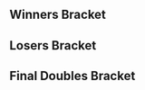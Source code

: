 {{DISPLAYTITLE:Royal Flush: ''Melee'' Doubles Bracket}}{{SetGame|melee}}
{{tabs static
|name1=Overview
|link1=Royal Flush/2017/Melee
|name2=Singles Pools
|link2=Royal Flush/2017/Melee/Singles Pools
|name3=Singles Bracket
|link3=Royal Flush/2017/Melee/Singles Bracket
|name4=Doubles Pools
|link4=Royal Flush/2017/Melee/Doubles Pools
|name5=Doubles Bracket
|link5=Royal Flush/2017/Melee/Doubles Bracket
|This=5
}}
==Winners Bracket==
{{2SEDoublesBracket
|R1=Winners Semifinals
|r1m1t1p1=Armada |r1m1t1p1flag=se
|r1m1t1p2=Android |r1m1t1p2flag=se |r1m1t1score=3
|r1m1t2p1=S2J |r1m1t2p1flag=us
|r1m1t2p2=Shroomed |r1m1t2p2flag=us |r1m1t2score=0
|r1m1win=1
|r1m1t1p1char1=peach |r1m1t1p1stock1=1 |r1m1t1p2char1=sheik |r1m1t1p2stock1=1
|r1m1t2p1char1=cf |r1m1t2p1stock1=0 |r1m1t2p2char1=sheik |r1m1t2p2stock1=0 |r1m1win1=1 |r1m1stage1=Dream Land
|r1m1t1p1char2=peach |r1m1t1p1stock2=1 |r1m1t1p2char2=sheik |r1m1t1p2stock2=1
|r1m1t2p1char2=cf |r1m1t2p1stock2=0 |r1m1t2p2char2=sheik |r1m1t2p2stock2=0 |r1m1win2=1 |r1m1stage2=Dream Land
|r1m1t1p1char3=peach |r1m1t1p1stock3=2 |r1m1t1p2char3=sheik |r1m1t1p2stock3=1
|r1m1t2p1char3=cf |r1m1t2p1stock3=0 |r1m1t2p2char3=sheik |r1m1t2p2stock3=0 |r1m1win3=1 |r1m1stage3=Dream Land
|r1m1date=May 12, 2017
|r1m1details={{BracketMatchDetails|reddit=|comment=|vod=}}
}}
{{2SEDoublesBracket
|hideroundtitles=true
|r1m1t1p1=Leffen |r1m1t1p1flag=se
|r1m1t1p2=Ice |r1m1t1p2flag=de |r1m1t1score=3
|r1m1t2p1=Hungrybox |r1m1t2p1flag=us
|r1m1t2p2=Zhu |r1m1t2p2flag=us |r1m1t2score=1
|r1m1win=1
|r1m1t1p1char1=fox |r1m1t1p1stock1=1 |r1m1t1p2char1=fox |r1m1t1p2stock1=2
|r1m1t2p1char1=jigglypuff |r1m1t2p1stock1=0 |r1m1t2p2char1=falco |r1m1t2p2stock1=0 |r1m1win1=1 |r1m1stage1=Final Destination
|r1m1t1p1char2=fox |r1m1t1p1stock2=0 |r1m1t1p2char2=fox |r1m1t1p2stock2=0
|r1m1t2p1char2=jigglypuff |r1m1t2p1stock2=1 |r1m1t2p2char2=falco |r1m1t2p2stock2=1 |r1m1win2=2 |r1m1stage2=Battlefield
|r1m1t1p1char3=fox |r1m1t1p1stock3=1 |r1m1t1p2char3=fox |r1m1t1p2stock3=1
|r1m1t2p1char3=jigglypuff |r1m1t2p1stock3=0 |r1m1t2p2char3=falco |r1m1t2p2stock3=0 |r1m1win3=1 |r1m1stage3=Pokémon Stadium
|r1m1t1p1char4=fox |r1m1t1p1stock4=1 |r1m1t1p2char4=fox |r1m1t1p2stock4=1
|r1m1t2p1char4=jigglypuff |r1m1t2p1stock4=0 |r1m1t2p2char4=falco |r1m1t2p2stock4=0 |r1m1win4=1 |r1m1stage4=Final Destination
|r1m1date=May 12, 2017
|r1m1details={{BracketMatchDetails|reddit=|comment=|vod=}}
}}
==Losers Bracket==
{{12DEDoublesLBracketSmwA
|tourneylink=Royal Flush/2017/Melee
|tourneyname=Royal Flush
|l1placement=9-12
|l2placement=7-8
|l3placement=5-6
|column-width=150

<!-- ROUND 1 -->
|l1m1t1p1=Lucky |l1m1t1p1flag=us
|l1m1t1p2=Mango |l1m1t1p2flag=us |l1m1t1score=DQ
|l1m1t2p1=dizzkidboogie |l1m1t2p1flag=us
|l1m1t2p2=Colbol |l1m1t2p2flag=us |l1m1t2score={{win}}
|l1m1win=2

|l1m2t1p1=Crush |l1m2t1p1flag=us
|l1m2t1p2=Slox |l1m2t1p2flag=us |l1m2t1score=3
|l1m2t2p1=Professor Pro |l1m2t2p1flag=gb
|l1m2t2p2=Ryan Ford |l1m2t2p2flag=ca |l1m2t2score=2
|l1m2win=1
|l1m2t1p1char1=fox |l1m2t1p1stock1=0 |l1m2t1p2char1=sheik |l1m2t1p2stock1=0
|l1m2t2p1char1=fox |l1m2t2p1stock1=1 |l1m2t2p2char1=fox |l1m2t2p2stock1=0 |l1m2win1=2 |l1m2stage1=Battlefield
|l1m2t1p1char2=fox |l1m2t1p1stock2=3 |l1m2t1p2char2=sheik |l1m2t1p2stock2=2
|l1m2t2p1char2=fox |l1m2t2p1stock2=0 |l1m2t2p2char2=fox |l1m2t2p2stock2=0 |l1m2win2=1 |l1m2stage2=Battlefield
|l1m2t1p1char3=fox |l1m2t1p1stock3=1 |l1m2t1p2char3=sheik |l1m2t1p2stock3=2
|l1m2t2p1char3=fox |l1m2t2p1stock3=0 |l1m2t2p2char3=fox |l1m2t2p2stock3=0 |l1m2win3=1 |l1m2stage3=Pokémon Stadium
|l1m2t1p1char4=fox |l1m2t1p1stock4=0 |l1m2t1p2char4=sheik |l1m2t1p2stock4=0
|l1m2t2p1char4=fox |l1m2t2p1stock4=2 |l1m2t2p2char4=fox |l1m2t2p2stock4=1 |l1m2win4=2 |l1m2stage4=Pokémon Stadium
|l1m2t1p1char5=fox |l1m2t1p1stock5=1 |l1m2t1p2char5=fox |l1m2t1p2stock5=1
|l1m2t2p1char5=fox |l1m2t2p1stock5=0 |l1m2t2p2char5=fox |l1m2t2p2stock5=0 |l1m2win5=1 |l1m2stage5=Dream Land
|l1m2date=May 12, 2017
|l1m2details={{BracketMatchDetails|reddit=|comment=|vod=}}

|l1m3t1p1=MacD |l1m3t1p1flag=us
|l1m3t1p2=Druggedfox |l1m3t1p2flag=us |l1m3t1score=3
|l1m3t2p1=Cactuar |l1m3t2p1flag=us
|l1m3t2p2=Reno |l1m3t2p2flag=us |l1m3t2score=0
|l1m3win=1
|l1m3t1p1char1=peach |l1m3t1p1stock1=1 |l1m3t1p2char1=fox |l1m3t1p2stock1=1
|l1m3t2p1char1=fox |l1m3t2p1stock1=0 |l1m3t2p2char1=sheik |l1m3t2p2stock1=0 |l1m3win1=1 |l1m3stage1=Dream Land
|l1m3t1p1char2=peach |l1m3t1p1stock2=2 |l1m3t1p2char2=fox |l1m3t1p2stock2=2
|l1m3t2p1char2=fox |l1m3t2p1stock2=0 |l1m3t2p2char2=sheik |l1m3t2p2stock2=0 |l1m3win2=1 |l1m3stage2=Battlefield
|l1m3t1p1char3=peach |l1m3t1p1stock3=2 |l1m3t1p2char3=fox |l1m3t1p2stock3=1
|l1m3t2p1char3=fox |l1m3t2p1stock3=0 |l1m3t2p2char3=fox |l1m3t2p2stock3=0 |l1m3win3=1 |l1m3stage3=Battlefield
|l1m3date=May 12, 2017
|l1m3details={{BracketMatchDetails|reddit=|comment=|vod=}}

|l1m4t1p1=The Moon |l1m4t1p1flag=us
|l1m4t1p2=DJ Nintendo |l1m4t1p2flag=us |l1m4t1score=3
|l1m4t2p1=Junebug |l1m4t2p1flag=us
|l1m4t2p2=Milkman |l1m4t2p2flag=us |l1m4t2score=1
|l1m4win=1

<!-- ROUND 2 -->
|l2m1t1p1=dizzkidboogie |l2m1t1p1flag=us
|l2m1t1p2=Colbol |l2m1t1p2flag=us |l2m1t1score=3
|l2m1t2p1=Crush |l2m1t2p1flag=us
|l2m1t2p2=Slox |l2m1t2p2flag=us |l2m1t2score=2
|l2m1win=1
|l2m1t1p1char1=ic |l2m1t1p1stock1=1 |l2m1t1p2char1=fox |l2m1t1p2stock1=0
|l2m1t2p1char1=fox |l2m1t2p1stock1=0 |l2m1t2p2char1=fox |l2m1t2p2stock1=0 |l2m1win1=1 |l2m1stage1=Pokémon Stadium
|l2m1t1p1char2=ic |l2m1t1p1stock2=0 |l2m1t1p2char2=fox |l2m1t1p2stock2=0
|l2m1t2p1char2=fox |l2m1t2p1stock2=2 |l2m1t2p2char2=fox |l2m1t2p2stock2=1 |l2m1win2=2 |l2m1stage2=Pokémon Stadium
|l2m1t1p1char3=ic |l2m1t1p1stock3=2 |l2m1t1p2char3=fox |l2m1t1p2stock3=1
|l2m1t2p1char3=fox |l2m1t2p1stock3=0 |l2m1t2p2char3=fox |l2m1t2p2stock3=0 |l2m1win3=1 |l2m1stage3=Final Destination
|l2m1t1p1char4=ic |l2m1t1p1stock4=0 |l2m1t1p2char4=fox |l2m1t1p2stock4=0
|l2m1t2p1char4=fox |l2m1t2p1stock4=1 |l2m1t2p2char4=fox |l2m1t2p2stock4=2 |l2m1win4=2 |l2m1stage4=Battlefield
|l2m1t1p1char5=ic |l2m1t1p1stock5=1 |l2m1t1p2char5=fox |l2m1t1p2stock5=1
|l2m1t2p1char5=fox |l2m1t2p1stock5=0 |l2m1t2p2char5=fox |l2m1t2p2stock5=0 |l2m1win5=1 |l2m1stage5=Yoshi's Story
|l2m1date=May 12, 2017
|l2m1details={{BracketMatchDetails|reddit=|comment=|vod=}}

|l2m2t1p1=MacD |l2m2t1p1flag=us
|l2m2t1p2=Druggedfox |l2m2t1p2flag=us |l2m2t1score=1
|l2m2t2p1=The Moon |l2m2t2p1flag=us
|l2m2t2p2=DJ Nintendo |l2m2t2p2flag=us |l2m2t2score=3
|l2m2win=2
|l2m2t1p1char1=peach |l2m2t1p1stock1=0 |l2m2t1p2char1=fox |l2m2t1p2stock1=0
|l2m2t2p1char1=marth |l2m2t2p1stock1=1 |l2m2t2p2char1=fox |l2m2t2p2stock1=1 |l2m2win1=2 |l2m2stage1=Final Destination
|l2m2t1p1char2=peach |l2m2t1p1stock2=1 |l2m2t1p2char2=fox |l2m2t1p2stock2=1
|l2m2t2p1char2=marth |l2m2t2p1stock2=0 |l2m2t2p2char2=fox |l2m2t2p2stock2=0 |l2m2win2=1 |l2m2stage2=Final Destination
|l2m2t1p1char3=peach |l2m2t1p1stock3=0 |l2m2t1p2char3=fox |l2m2t1p2stock3=0
|l2m2t2p1char3=marth |l2m2t2p1stock3=1 |l2m2t2p2char3=fox |l2m2t2p2stock3=1 |l2m2win3=2 |l2m2stage3=Pokémon Stadium
|l2m2t1p1char4=peach |l2m2t1p1stock4=0 |l2m2t1p2char4=fox |l2m2t1p2stock4=0
|l2m2t2p1char4=marth |l2m2t2p1stock4=1 |l2m2t2p2char4=fox |l2m2t2p2stock4=1 |l2m2win4=2 |l2m2stage4=Dream Land
|l2m2date=May 12, 2017
|l2m2details={{BracketMatchDetails|reddit=|comment=|vod=}}

<!-- ROUND 3 -->
|l3m1t1p1=S2J |l3m1t1p1flag=us
|l3m1t1p2=Shroomed |l3m1t1p2flag=us |l3m1t1score=3
|l3m1t2p1=dizzkidboogie |l3m1t2p1flag=us
|l3m1t2p2=Colbol |l3m1t2p2flag=us |l3m1t2score=0
|l3m1win=1
|l3m1t1p1char1=cf |l3m1t1p1stock1=1 |l3m1t1p2char1=sheik |l3m1t1p2stock1=2
|l3m1t2p1char1=ic |l3m1t2p1stock1=0 |l3m1t2p2char1=fox |l3m1t2p2stock1=0 |l3m1win1=1 |l3m1stage1=Pokémon Stadium
|l3m1t1p1char2=cf |l3m1t1p1stock2=2 |l3m1t1p2char2=sheik |l3m1t1p2stock2=2
|l3m1t2p1char2=ic |l3m1t2p1stock2=0 |l3m1t2p2char2=fox |l3m1t2p2stock2=0 |l3m1win2=1 |l3m1stage2=Final Destination
|l3m1t1p1char3=cf |l3m1t1p1stock3=1 |l3m1t1p2char3=sheik |l3m1t1p2stock3=1
|l3m1t2p1char3=ic |l3m1t2p1stock3=0 |l3m1t2p2char3=fox |l3m1t2p2stock3=0 |l3m1win3=1 |l3m1stage3=Final Destination
|l3m1date=May 12, 2017
|l3m1details={{BracketMatchDetails|reddit=|comment=|vod=}}

|l3m2t1p1=Hungrybox |l3m2t1p1flag=us
|l3m2t1p2=Zhu |l3m2t1p2flag=us |l3m2t1score=1
|l3m2t2p1=The Moon |l3m2t2p1flag=us
|l3m2t2p2=DJ Nintendo |l3m2t2p2flag=us |l3m2t2score=3
|l3m2win=2
|l3m2t1p1char1=jigglypuff |l3m2t1p1stock1=0 |l3m2t1p2char1=falco |l3m2t1p2stock1=0
|l3m2t2p1char1=marth |l3m2t2p1stock1=1 |l3m2t2p2char1=fox |l3m2t2p2stock1=1 |l3m2win1=2 |l3m2stage1=Battlefield
|l3m2t1p1char2=jigglypuff |l3m2t1p1stock2=1 |l3m2t1p2char2=falco |l3m2t1p2stock2=2
|l3m2t2p1char2=marth |l3m2t2p1stock2=0 |l3m2t2p2char2=fox |l3m2t2p2stock2=0 |l3m2win2=1 |l3m2stage2=Dream Land
|l3m2t1p1char3=jigglypuff |l3m2t1p1stock3=0 |l3m2t1p2char3=falco |l3m2t1p2stock3=0
|l3m2t2p1char3=marth |l3m2t2p1stock3=1 |l3m2t2p2char3=fox |l3m2t2p2stock3=0 |l3m2win3=2 |l3m2stage3=Pokémon Stadium
|l3m2t1p1char4=jigglypuff |l3m2t1p1stock4=0 |l3m2t1p2char4=falco |l3m2t1p2stock4=0
|l3m2t2p1char4=marth |l3m2t2p1stock4=1 |l3m2t2p2char4=fox |l3m2t2p2stock4=0 |l3m2win4=2 |l3m2stage4=Final Destination
|l3m2date=May 12, 2017
|l3m2details={{BracketMatchDetails|reddit=|comment=|vod=}}
}}
<onlyinclude>
==Final Doubles Bracket==
{{DEFinalDoublesSmwBracket
|tourneylink=Royal Flush/2017/Melee
|tourneyname=Royal Flush
|l1placement=4
|r2placement=3
|r3loserplacement=2
|r3winnerplacement=1

<!-- FROM WINNERS -->
|r1m1t1p1=Armada |r1m1t1p1flag=se
|r1m1t1p2=Android |r1m1t1p2flag=se |r1m1t1score=2
|r1m1t2p1=Leffen |r1m1t2p1flag=se
|r1m1t2p2=Ice |r1m1t2p2flag=de |r1m1t2score=3
|r1m1win=2
|r1m1t1p1char1=fox |r1m1t1p1stock1=2 |r1m1t1p2char1=sheik |r1m1t1p2stock1=1
|r1m1t2p1char1=fox |r1m1t2p1stock1=0 |r1m1t2p2char1=fox |r1m1t2p2stock1=0 |r1m1win1=1 |r1m1stage1=Dream Land
|r1m1t1p1char2=fox |r1m1t1p1stock2=2 |r1m1t1p2char2=sheik |r1m1t1p2stock2=1
|r1m1t2p1char2=fox |r1m1t2p1stock2=0 |r1m1t2p2char2=fox |r1m1t2p2stock2=0 |r1m1win2=1 |r1m1stage2=Final Destination
|r1m1t1p1char3=fox |r1m1t1p1stock3=0 |r1m1t1p2char3=sheik |r1m1t1p2stock3=0
|r1m1t2p1char3=fox |r1m1t2p1stock3=1 |r1m1t2p2char3=fox |r1m1t2p2stock3=1 |r1m1win3=2 |r1m1stage3=Pokémon Stadium
|r1m1t1p1char4=fox |r1m1t1p1stock4=0 |r1m1t1p2char4=sheik |r1m1t1p2stock4=0
|r1m1t2p1char4=fox |r1m1t2p1stock4=2 |r1m1t2p2char4=fox |r1m1t2p2stock4=1 |r1m1win4=2 |r1m1stage4=Yoshi's Story
|r1m1t1p1char5=fox |r1m1t1p1stock5=0 |r1m1t1p2char5=sheik |r1m1t1p2stock5=0
|r1m1t2p1char5=fox |r1m1t2p1stock5=1 |r1m1t2p2char5=fox |r1m1t2p2stock5=0 |r1m1win5=2 |r1m1stage5=Battlefield
|r1m1date=May 14, 2017
|r1m1details={{BracketMatchDetails|reddit=|comment=|vod=https://www.youtube.com/watch?v=X-GQkha0EVY}}

<!-- FROM LOSERS -->
|l1m1t1p1=S2J |l1m1t1p1flag=us
|l1m1t1p2=Shroomed |l1m1t1p2flag=us |l1m1t1score=3
|l1m1t2p1=The Moon |l1m1t2p1flag=us
|l1m1t2p2=DJ Nintendo |l1m1t2p2flag=us |l1m1t2score=0
|l1m1win=1
|l1m1t1p1char1=cf |l1m1t1p1stock1=1 |l1m1t1p2char1=sheik |l1m1t1p2stock1=2
|l1m1t2p1char1=marth |l1m1t2p1stock1=0 |l1m1t2p2char1=fox |l1m1t2p2stock1=0 |l1m1win1=1 |l1m1stage1=Battlefield
|l1m1t1p1char2=cf |l1m1t1p1stock2=1 |l1m1t1p2char2=sheik |l1m1t1p2stock2=1
|l1m1t2p1char2=marth |l1m1t2p1stock2=0 |l1m1t2p2char2=fox |l1m1t2p2stock2=0 |l1m1win2=1 |l1m1stage2=Battlefield
|l1m1t1p1char3=cf |l1m1t1p1stock3=2 |l1m1t1p2char3=sheik |l1m1t1p2stock3=0
|l1m1t2p1char3=marth |l1m1t2p1stock3=0 |l1m1t2p2char3=fox |l1m1t2p2stock3=0 |l1m1win3=1 |l1m1stage3=Pokémon Stadium
|l1m1date=May 14, 2017
|l1m1details={{BracketMatchDetails|reddit=|comment=|vod=https://www.youtube.com/watch?v=Heo9tQj0zDo}}

<!-- LOSERS FINALS -->
|r2m1t1p1=Armada |r2m1t1p1flag=se
|r2m1t1p2=Android |r2m1t1p2flag=se |r2m1t1score=3
|r2m1t2p1=S2J |r2m1t2p1flag=us
|r2m1t2p2=Shroomed |r2m1t2p2flag=us |r2m1t2score=1
|r2m1win=1
|r2m1t1p1char1=peach |r2m1t1p1stock1=2 |r2m1t1p2char1=sheik |r2m1t1p2stock1=1
|r2m1t2p1char1=cf |r2m1t2p1stock1=0 |r2m1t2p2char1=sheik |r2m1t2p2stock1=0 |r2m1win1=1 |r2m1stage1=Dream Land
|r2m1t1p1char2=peach |r2m1t1p1stock2=0 |r2m1t1p2char2=sheik |r2m1t1p2stock2=0
|r2m1t2p1char2=cf |r2m1t2p1stock2=1 |r2m1t2p2char2=sheik |r2m1t2p2stock2=1 |r2m1win2=2 |r2m1stage2=Pokémon Stadium
|r2m1t1p1char3=peach |r2m1t1p1stock3=0 |r2m1t1p2char3=sheik |r2m1t1p2stock3=1
|r2m1t2p1char3=cf |r2m1t2p1stock3=0 |r2m1t2p2char3=sheik |r2m1t2p2stock3=0 |r2m1win3=1 |r2m1stage3=Final Destination
|r2m1t1p1char4=peach |r2m1t1p1stock4=1 |r2m1t1p2char4=sheik |r2m1t1p2stock4=1
|r2m1t2p1char4=cf |r2m1t2p1stock4=0 |r2m1t2p2char4=sheik |r2m1t2p2stock4=0 |r2m1win4=1 |r2m1stage4=Battlefield
|r2m1date=May 14, 2017
|r2m1details={{BracketMatchDetails|reddit=|comment=|vod=https://www.youtube.com/watch?v=skaetWGJ0a4}}

<!-- GRAND FINALS -->
|r3m1t1p1=Leffen |r3m1t1p1flag=se
|r3m1t1p2=Ice |r3m1t1p2flag=de |r3m1t1score=1 |r3m2t1score=2
|r3m1t2p1=Armada |r3m1t2p1flag=se
|r3m1t2p2=Android |r3m1t2p2flag=se |r3m1t2score=3 |r3m2t2score=3
|r3m1win=2
|r3m1t1p1char1=fox |r3m1t1p1stock1=0 |r3m1t1p2char1=fox |r3m1t1p2stock1=0
|r3m1t2p1char1=fox |r3m1t2p1stock1=1 |r3m1t2p2char1=sheik |r3m1t2p2stock1=1 |r3m1win1=2 |r3m1stage1=Final Destination
|r3m1t1p1char2=fox |r3m1t1p1stock2=1 |r3m1t1p2char2=fox |r3m1t1p2stock2=2
|r3m1t2p1char2=fox |r3m1t2p1stock2=0 |r3m1t2p2char2=sheik |r3m1t2p2stock2=0 |r3m1win2=1 |r3m1stage2=Pokémon Stadium
|r3m1t1p1char3=fox |r3m1t1p1stock3=0 |r3m1t1p2char3=fox |r3m1t1p2stock3=0
|r3m1t2p1char3=fox |r3m1t2p1stock3=3 |r3m1t2p2char3=sheik |r3m1t2p2stock3=1 |r3m1win3=2 |r3m1stage3=Dream Land
|r3m1t1p1char4=fox |r3m1t1p1stock4=0 |r3m1t1p2char4=fox |r3m1t1p2stock4=0
|r3m1t2p1char4=fox |r3m1t2p1stock4=1 |r3m1t2p2char4=sheik |r3m1t2p2stock4=1 |r3m1win4=2 |r3m1stage4=Yoshi's Story

|r3m2t1p1char1=fox |r3m2t1p1stock1=1 |r3m2t1p2char1=fox |r3m2t1p2stock1=1
|r3m2t2p1char1=fox |r3m2t2p1stock1=0 |r3m2t2p2char1=sheik |r3m2t2p2stock1=0 |r3m2win1=1 |r3m2stage1=Final Destination
|r3m2t1p1char2=fox |r3m2t1p1stock2=1 |r3m2t1p2char2=fox |r3m2t1p2stock2=1
|r3m2t2p1char2=fox |r3m2t2p1stock2=0 |r3m2t2p2char2=sheik |r3m2t2p2stock2=0 |r3m2win2=1 |r3m2stage2=Dream Land
|r3m2t1p1char3=fox |r3m2t1p1stock3=0 |r3m2t1p2char3=fox |r3m2t1p2stock3=0
|r3m2t2p1char3=fox |r3m2t2p1stock3=0 |r3m2t2p2char3=sheik |r3m2t2p2stock3=1 |r3m2win3=2 |r3m2stage3=Dream Land
|r3m2t1p1char4=fox |r3m2t1p1stock4=0 |r3m2t1p2char4=fox |r3m2t1p2stock4=0
|r3m2t2p1char4=fox |r3m2t2p1stock4=2 |r3m2t2p2char4=sheik |r3m2t2p2stock4=1 |r3m2win4=2 |r3m2stage4=Pokémon Stadium
|r3m2t1p1char5=fox |r3m2t1p1stock5=0 |r3m2t1p2char5=fox |r3m2t1p2stock5=0
|r3m2t2p1char5=fox |r3m2t2p1stock5=3 |r3m2t2p2char5=sheik |r3m2t2p2stock5=1 |r3m2win5=2 |r3m2stage5=Pokémon Stadium
|r3m1date=May 14, 2017
|r3m1details={{BracketMatchDetails|reddit=|comment=|vod=https://www.youtube.com/watch?v=_tuhmlmoQ74}}
}}
</onlyinclude>
